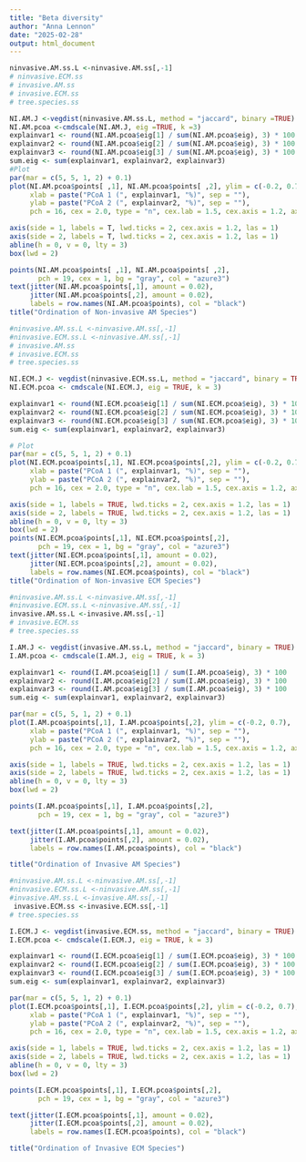 ```yaml
---
title: "Beta diversity"
author: "Anna Lennon"
date: "2025-02-28"
output: html_document
---
```


```r
ninvasive.AM.ss.L <-ninvasive.AM.ss[,-1]
# ninvasive.ECM.ss
# invasive.AM.ss
# invasive.ECM.ss
# tree.species.ss

NI.AM.J <-vegdist(ninvasive.AM.ss.L, method = "jaccard", binary =TRUE)
NI.AM.pcoa <-cmdscale(NI.AM.J, eig =TRUE, k =3)
explainvar1 <- round(NI.AM.pcoa$eig[1] / sum(NI.AM.pcoa$eig), 3) * 100
explainvar2 <- round(NI.AM.pcoa$eig[2] / sum(NI.AM.pcoa$eig), 3) * 100
explainvar3 <- round(NI.AM.pcoa$eig[3] / sum(NI.AM.pcoa$eig), 3) * 100
sum.eig <- sum(explainvar1, explainvar2, explainvar3)
#Plot
par(mar = c(5, 5, 1, 2) + 0.1)
plot(NI.AM.pcoa$points[ ,1], NI.AM.pcoa$points[ ,2], ylim = c(-0.2, 0.7),
     xlab = paste("PCoA 1 (", explainvar1, "%)", sep = ""),
     ylab = paste("PCoA 2 (", explainvar2, "%)", sep = ""),
     pch = 16, cex = 2.0, type = "n", cex.lab = 1.5, cex.axis = 1.2, axes = FALSE)

axis(side = 1, labels = T, lwd.ticks = 2, cex.axis = 1.2, las = 1)
axis(side = 2, labels = T, lwd.ticks = 2, cex.axis = 1.2, las = 1)
abline(h = 0, v = 0, lty = 3)
box(lwd = 2)

points(NI.AM.pcoa$points[ ,1], NI.AM.pcoa$points[ ,2],
       pch = 19, cex = 1, bg = "gray", col = "azure3")
text(jitter(NI.AM.pcoa$points[,1], amount = 0.02), 
     jitter(NI.AM.pcoa$points[,2], amount = 0.02), 
     labels = row.names(NI.AM.pcoa$points), col = "black")
title("Ordination of Non-invasive AM Species")

```


```r
#ninvasive.AM.ss.L <-ninvasive.AM.ss[,-1]
#ninvasive.ECM.ss.L <-ninvasive.AM.ss[,-1]
# invasive.AM.ss
# invasive.ECM.ss
# tree.species.ss

NI.ECM.J <- vegdist(ninvasive.ECM.ss.L, method = "jaccard", binary = TRUE)
NI.ECM.pcoa <- cmdscale(NI.ECM.J, eig = TRUE, k = 3)

explainvar1 <- round(NI.ECM.pcoa$eig[1] / sum(NI.ECM.pcoa$eig), 3) * 100
explainvar2 <- round(NI.ECM.pcoa$eig[2] / sum(NI.ECM.pcoa$eig), 3) * 100
explainvar3 <- round(NI.ECM.pcoa$eig[3] / sum(NI.ECM.pcoa$eig), 3) * 100
sum.eig <- sum(explainvar1, explainvar2, explainvar3)

# Plot
par(mar = c(5, 5, 1, 2) + 0.1)
plot(NI.ECM.pcoa$points[,1], NI.ECM.pcoa$points[,2], ylim = c(-0.2, 0.7),
     xlab = paste("PCoA 1 (", explainvar1, "%)", sep = ""),
     ylab = paste("PCoA 2 (", explainvar2, "%)", sep = ""),
     pch = 16, cex = 2.0, type = "n", cex.lab = 1.5, cex.axis = 1.2, axes = FALSE)

axis(side = 1, labels = TRUE, lwd.ticks = 2, cex.axis = 1.2, las = 1)
axis(side = 2, labels = TRUE, lwd.ticks = 2, cex.axis = 1.2, las = 1)
abline(h = 0, v = 0, lty = 3)
box(lwd = 2)
points(NI.ECM.pcoa$points[,1], NI.ECM.pcoa$points[,2],
       pch = 19, cex = 1, bg = "gray", col = "azure3")
text(jitter(NI.ECM.pcoa$points[,1], amount = 0.02), 
     jitter(NI.ECM.pcoa$points[,2], amount = 0.02), 
     labels = row.names(NI.ECM.pcoa$points), col = "black")
title("Ordination of Non-invasive ECM Species")
```


```r
#ninvasive.AM.ss.L <-ninvasive.AM.ss[,-1]
#ninvasive.ECM.ss.L <-ninvasive.AM.ss[,-1]
invasive.AM.ss.L <-invasive.AM.ss[,-1]
# invasive.ECM.ss
# tree.species.ss

I.AM.J <- vegdist(invasive.AM.ss.L, method = "jaccard", binary = TRUE)
I.AM.pcoa <- cmdscale(I.AM.J, eig = TRUE, k = 3)

explainvar1 <- round(I.AM.pcoa$eig[1] / sum(I.AM.pcoa$eig), 3) * 100
explainvar2 <- round(I.AM.pcoa$eig[2] / sum(I.AM.pcoa$eig), 3) * 100
explainvar3 <- round(I.AM.pcoa$eig[3] / sum(I.AM.pcoa$eig), 3) * 100
sum.eig <- sum(explainvar1, explainvar2, explainvar3)

par(mar = c(5, 5, 1, 2) + 0.1)
plot(I.AM.pcoa$points[,1], I.AM.pcoa$points[,2], ylim = c(-0.2, 0.7),
     xlab = paste("PCoA 1 (", explainvar1, "%)", sep = ""),
     ylab = paste("PCoA 2 (", explainvar2, "%)", sep = ""),
     pch = 16, cex = 2.0, type = "n", cex.lab = 1.5, cex.axis = 1.2, axes = FALSE)

axis(side = 1, labels = TRUE, lwd.ticks = 2, cex.axis = 1.2, las = 1)
axis(side = 2, labels = TRUE, lwd.ticks = 2, cex.axis = 1.2, las = 1)
abline(h = 0, v = 0, lty = 3)
box(lwd = 2)

points(I.AM.pcoa$points[,1], I.AM.pcoa$points[,2],
       pch = 19, cex = 1, bg = "gray", col = "azure3")

text(jitter(I.AM.pcoa$points[,1], amount = 0.02), 
     jitter(I.AM.pcoa$points[,2], amount = 0.02), 
     labels = row.names(I.AM.pcoa$points), col = "black")

title("Ordination of Invasive AM Species")

```

```r
#ninvasive.AM.ss.L <-ninvasive.AM.ss[,-1]
#ninvasive.ECM.ss.L <-ninvasive.AM.ss[,-1]
#invasive.AM.ss.L <-invasive.AM.ss[,-1]
 invasive.ECM.ss <-invasive.ECM.ss[,-1]
# tree.species.ss

I.ECM.J <- vegdist(invasive.ECM.ss, method = "jaccard", binary = TRUE)
I.ECM.pcoa <- cmdscale(I.ECM.J, eig = TRUE, k = 3)

explainvar1 <- round(I.ECM.pcoa$eig[1] / sum(I.ECM.pcoa$eig), 3) * 100
explainvar2 <- round(I.ECM.pcoa$eig[2] / sum(I.ECM.pcoa$eig), 3) * 100
explainvar3 <- round(I.ECM.pcoa$eig[3] / sum(I.ECM.pcoa$eig), 3) * 100
sum.eig <- sum(explainvar1, explainvar2, explainvar3)

par(mar = c(5, 5, 1, 2) + 0.1)
plot(I.ECM.pcoa$points[,1], I.ECM.pcoa$points[,2], ylim = c(-0.2, 0.7),
     xlab = paste("PCoA 1 (", explainvar1, "%)", sep = ""),
     ylab = paste("PCoA 2 (", explainvar2, "%)", sep = ""),
     pch = 16, cex = 2.0, type = "n", cex.lab = 1.5, cex.axis = 1.2, axes = FALSE)

axis(side = 1, labels = TRUE, lwd.ticks = 2, cex.axis = 1.2, las = 1)
axis(side = 2, labels = TRUE, lwd.ticks = 2, cex.axis = 1.2, las = 1)
abline(h = 0, v = 0, lty = 3)
box(lwd = 2)

points(I.ECM.pcoa$points[,1], I.ECM.pcoa$points[,2],
       pch = 19, cex = 1, bg = "gray", col = "azure3")

text(jitter(I.ECM.pcoa$points[,1], amount = 0.02), 
     jitter(I.ECM.pcoa$points[,2], amount = 0.02), 
     labels = row.names(I.ECM.pcoa$points), col = "black")

title("Ordination of Invasive ECM Species")
```

